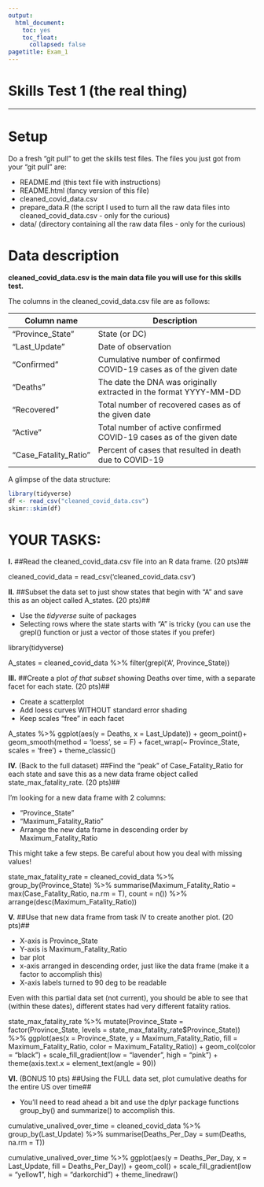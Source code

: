 ```yaml
---
output: 
  html_document:
    toc: yes
    toc_float:
      collapsed: false
pagetitle: Exam_1
---
```


# Skills Test 1 (the real thing)

____

# Setup

Do a fresh "git pull" to get the skills test files.
The files you just got from your "git pull" are:
 
 + README.md (this text file with instructions)
 + README.html (fancy version of this file)
 + cleaned_covid_data.csv
 + prepare_data.R (the script I used to turn all the raw data files into cleaned_covid_data.csv - only for the curious)
 + data/ (directory containing all the raw data files - only for the curious)

# Data description

**cleaned_covid_data.csv is the main data file you will use for this skills test.**

The columns in the cleaned_covid_data.csv file are as follows:

| Column name              | Description                                                                   |
| ------------------------ | ------------------------------------------------------------------------------|
| "Province_State"         | State (or DC)                                                                 |
| "Last_Update"            | Date of observation                                               |
| "Confirmed"              | Cumulative number of confirmed COVID-19 cases as of the given date            |
| "Deaths"                 | The date the DNA was originally extracted in the format YYYY-MM-DD            |
| "Recovered"              | Total number of recovered cases as of the given date                          |
| "Active"                 | Total number of active confirmed COVID-19 cases as of the given date          |
| "Case_Fatality_Ratio"    | Percent of cases that resulted in death due to COVID-19                       |

A glimpse of the data structure:
```r
library(tidyverse)
df <- read_csv("cleaned_covid_data.csv")
skimr::skim(df)
```

# YOUR TASKS:

**I.**
##Read the cleaned_covid_data.csv file into an R data frame. (20 pts)##

cleaned_covid_data = read_csv('cleaned_covid_data.csv')

**II.**
##Subset the data set to just show states that begin with "A" and save this as an object called A_states. (20 pts)##

 + Use the *tidyverse* suite of packages
 + Selecting rows where the state starts with "A" is tricky (you can use the grepl() function or just a vector of those states if you prefer)
 
library(tidyverse)

A_states = cleaned_covid_data %>% 
  filter(grepl('A', Province_State))
 
**III.**
##Create a plot _of that subset_ showing Deaths over time, with a separate facet for each state. (20 pts)##

 + Create a scatterplot
 + Add loess curves WITHOUT standard error shading
 + Keep scales "free" in each facet

A_states %>% 
  ggplot(aes(y = Deaths,
             x = Last_Update)) +
  geom_point()+
  geom_smooth(method = 'loess', se = F) +
  facet_wrap(~ Province_State, scales = 'free') +
  theme_classic()


**IV.** (Back to the full dataset)
##Find the "peak" of Case_Fatality_Ratio for each state and save this as a new data frame object called state_max_fatality_rate. (20 pts)##

I'm looking for a new data frame with 2 columns:

 + "Province_State"
 + "Maximum_Fatality_Ratio"
 + Arrange the new data frame in descending order by Maximum_Fatality_Ratio
 
This might take a few steps. Be careful about how you deal with missing values!

state_max_fatality_rate = cleaned_covid_data %>% 
  group_by(Province_State) %>% 
  summarise(Maximum_Fatality_Ratio = max(Case_Fatality_Ratio, na.rm = T),
            count = n()) %>% 
  arrange(desc(Maximum_Fatality_Ratio))

**V.**
##Use that new data frame from task IV to create another plot. (20 pts)##

 + X-axis is Province_State
 + Y-axis is Maximum_Fatality_Ratio
 + bar plot
 + x-axis arranged in descending order, just like the data frame (make it a factor to accomplish this)
 + X-axis labels turned to 90 deg to be readable
 
Even with this partial data set (not current), you should be able to see that (within these dates), different states had very different fatality ratios.

state_max_fatality_rate %>%
  mutate(Province_State = factor(Province_State, levels = state_max_fatality_rate$Province_State)) %>%
  ggplot(aes(x = Province_State,
             y = Maximum_Fatality_Ratio,
             fill = Maximum_Fatality_Ratio,
             color = Maximum_Fatality_Ratio)) +
  geom_col(color = "black") +
  scale_fill_gradient(low = "lavender", high = "pink") +
  theme(axis.text.x = element_text(angle = 90))

**VI.** (BONUS 10 pts)
##Using the FULL data set, plot cumulative deaths for the entire US over time##

 + You'll need to read ahead a bit and use the dplyr package functions group_by() and summarize() to accomplish this.

cumulative_unalived_over_time = cleaned_covid_data %>% 
  group_by(Last_Update) %>% 
  summarise(Deaths_Per_Day = sum(Deaths, na.rm = T))

cumulative_unalived_over_time %>% 
  ggplot(aes(y = Deaths_Per_Day,
             x = Last_Update,
             fill = Deaths_Per_Day)) +
  geom_col() +
  scale_fill_gradient(low = "yellow1", high = "darkorchid") + 
  theme_linedraw()

